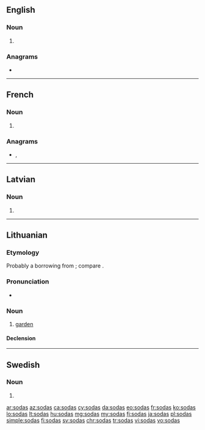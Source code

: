 {{also|Sodas}}
==English==

===Noun===
{{head|en|noun plural form}}

# {{plural of|soda|lang=en}}

===Anagrams===
* {{l|en|dosas}}

----

==French==

===Noun===
{{head|fr|noun plural form|g=?|g=p}}

# {{plural of|soda|lang=fr}}

===Anagrams===
* {{l|fr|dosas}}, {{l|fr|sados}}

----

==Latvian==

===Noun===
{{head|lv|noun form|g=f}}

# {{lv-inflection of|soda|gen|s}}

----

==Lithuanian==

===Etymology===
Probably a borrowing from {{etyl|sla|lt}}; compare {{cog|ru|сад}}.

===Pronunciation===
* {{IPA|[ˈsoːdɐs]|lang=lt}}

===Noun===
{{lt-noun|m|sodai|2|sg=sõdas|pl=sõdai}}

# [[garden]]

====Declension====
{{lt-noun-m-as-2|sod|sõd}}

----

==Swedish==

===Noun===
{{head|sv|noun form}}

# {{sv-noun-form-indef-gen|soda}}

[[ar:sodas]]
[[az:sodas]]
[[ca:sodas]]
[[cy:sodas]]
[[da:sodas]]
[[eo:sodas]]
[[fr:sodas]]
[[ko:sodas]]
[[lo:sodas]]
[[lt:sodas]]
[[hu:sodas]]
[[mg:sodas]]
[[my:sodas]]
[[fj:sodas]]
[[ja:sodas]]
[[pl:sodas]]
[[simple:sodas]]
[[fi:sodas]]
[[sv:sodas]]
[[chr:sodas]]
[[tr:sodas]]
[[vi:sodas]]
[[vo:sodas]]